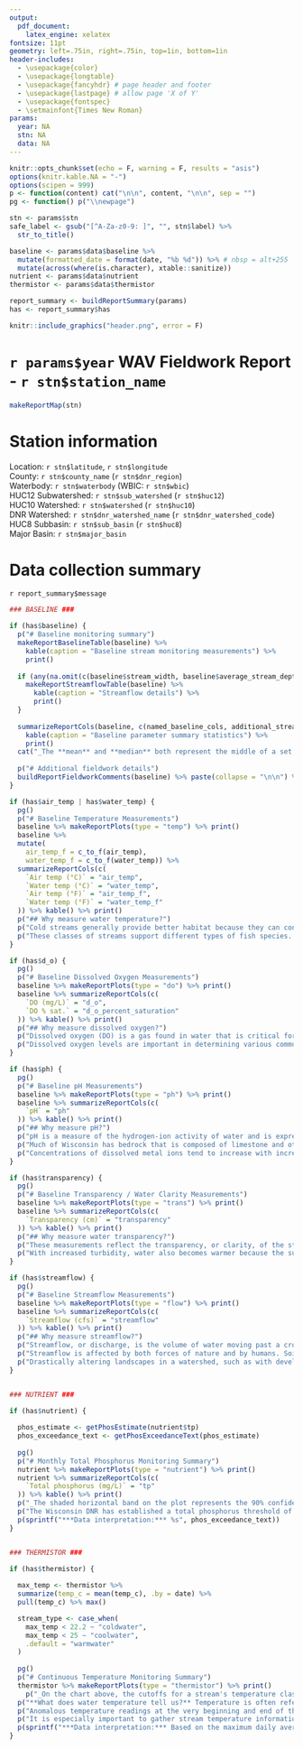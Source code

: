 ```yaml
---
output:
  pdf_document:
    latex_engine: xelatex
fontsize: 11pt
geometry: left=.75in, right=.75in, top=1in, bottom=1in
header-includes:
  - \usepackage{color}
  - \usepackage{longtable}
  - \usepackage{fancyhdr} # page header and footer
  - \usepackage{lastpage} # allow page 'X of Y'
  - \usepackage{fontspec}
  - \setmainfont{Times New Roman}
params:
  year: NA
  stn: NA
  data: NA
---
```


```r

knitr::opts_chunk$set(echo = F, warning = F, results = "asis")
options(knitr.kable.NA = "-")
options(scipen = 999)
p <- function(content) cat("\n\n", content, "\n\n", sep = "")
pg <- function() p("\\newpage")

stn <- params$stn
safe_label <- gsub("[^A-Za-z0-9: ]", "", stn$label) %>%
  str_to_title()

baseline <- params$data$baseline %>%
  mutate(formatted_date = format(date, "%b %d")) %>% # nbsp = alt+255
  mutate(across(where(is.character), xtable::sanitize))
nutrient <- params$data$nutrient
thermistor <- params$data$thermistor

report_summary <- buildReportSummary(params)
has <- report_summary$has

```

\pagestyle{fancy}
\setlength{\headheight}{14pt}
\lhead{Station `r str_trunc(safe_label, 65)`}
\rhead{`r params$year` Fieldwork Report}
\lfoot{\url{https://wateractionvolunteers.org}}
\cfoot{}
\rfoot{Page \thepage\ of \pageref{LastPage}}

```r
knitr::include_graphics("header.png", error = F)
```

# `r params$year` WAV Fieldwork Report - `r stn$station_name`

```r
makeReportMap(stn)
```

# Station information

Location: `r stn$latitude`, `r stn$longitude`\
County: `r stn$county_name` (`r stn$dnr_region`)\
Waterbody: `r stn$waterbody` (WBIC: `r stn$wbic`)\
HUC12 Subwatershed: `r stn$sub_watershed` (`r stn$huc12`)\
HUC10 Watershed: `r stn$watershed` (`r stn$huc10`)\
DNR Watershed: `r stn$dnr_watershed_name` (`r stn$dnr_watershed_code`)\
HUC8 Subbasin: `r stn$sub_basin` (`r stn$huc8`)\
Major Basin: `r stn$major_basin`

# Data collection summary

`r report_summary$message`


\newpage

```r

### BASELINE ###

if (has$baseline) {
  p("# Baseline monitoring summary")
  makeReportBaselineTable(baseline) %>%
    kable(caption = "Baseline stream monitoring measurements") %>%
    print()
  
  if (any(na.omit(c(baseline$stream_width, baseline$average_stream_depth, baseline$average_surface_velocity)))) {
    makeReportStreamflowTable(baseline) %>%
      kable(caption = "Streamflow details") %>%
      print()
  }
  
  summarizeReportCols(baseline, c(named_baseline_cols, additional_streamflow_cols)) %>%
    kable(caption = "Baseline parameter summary statistics") %>%
    print()
  cat("_The **mean** and **median** both represent the middle of a set of observations, but the mean is the sum of values divided by the number of values, while the median is simply the middle value when arranged in order. The mean is more likely to be influenced by outliers than the median. The **SD** (standard deviation) represents the spread of values - a large SD means there is a lot of variation in the data. The **CV** (coefficient of variation) shows how big the standard deviation is relative to the mean, putting the standard deviation in context with the size of the observed values._\n\n")
  
  p("# Additional fieldwork details")
  buildReportFieldworkComments(baseline) %>% paste(collapse = "\n\n") %>% cat()
}

if (has$air_temp | has$water_temp) {
  pg()
  p("# Baseline Temperature Measurements")
  baseline %>% makeReportPlots(type = "temp") %>% print()
  baseline %>%
  mutate(
    air_temp_f = c_to_f(air_temp),
    water_temp_f = c_to_f(water_temp)) %>%
  summarizeReportCols(c(
    `Air temp (°C)` = "air_temp",
    `Water temp (°C)` = "water_temp",
    `Air temp (°F)` = "air_temp_f",
    `Water temp (°F)` = "water_temp_f"
  )) %>% kable() %>% print()
  p("## Why measure water temperature?")
  p("Cold streams generally provide better habitat because they can contain higher levels of dissolved oxygen, and higher water temperatures may indicate shallow, pooled, or stagnant water. The Wisconsin DNR uses water temperature as an important variable in the designation of fish and aquatic life uses for surface waters. **Coldwater** streams have maximum summer temperatures below 22.2°C (72°F), **coolwater** streams between 22.2°C and 25°C (77°F), and **warmwater** streams above 25°C. These classifications facilitate management decisions to protect the quality of those water resources.")
  p("These classes of streams support different types of fish species. The best quality coldwater streams have relatively few species of fish as compared to warm water streams. Salmonids such as brook trout dominate the fish populations in the best quality coldwater streams, while brown trout, an exotic salmonid species, dominate coldwater streams that have slightly less pristine water quality. Bass, darter and sucker species are more prevalent in warmwater streams than in coldwater streams. Different species of fish have different temperature requirements. Trout need cool temperatures, while fish species such as bass can live in waters with higher temperatures.")
}

if (has$d_o) {
  pg()
  p("# Baseline Dissolved Oxygen Measurements")
  baseline %>% makeReportPlots(type = "do") %>% print()
  baseline %>% summarizeReportCols(c(
    `DO (mg/L)` = "d_o",
    `DO % sat.` = "d_o_percent_saturation"
  )) %>% kable() %>% print()
  p("## Why measure dissolved oxygen?")
  p("Dissolved oxygen (DO) is a gas found in water that is critical for sustaining aquatic life (just as oxygen is required for us to survive). Dissolved oxygen enters water through mixing with air in turbulent waters or through photosynthetic processes by aquatic plants and algae. Oxygen is used up as organisms respire. In streams that have been organically polluted by point or non-point source inputs (such as runoff from a yard or field), plant respiration and oxygen demand by organisms such as macroinvertebrates and fish increases due to increased populations of these organisms. Further, microbes responsible for their decomposition can further deplete oxygen in such streams.")
  p("Dissolved oxygen levels are important in determining various communities of aquatic life. DO levels below 2 mg/L generally do not support aquatic life, and most fish and many insects cannot tolerate levels below 4-5 mg/L for a sustained period of time. DO levels above 7 mg/L are amenable to coldwater species such as trout. Different species of fish will migrate within a stream to seek suitable dissolved oxygen conditions.")
}

if (has$ph) {
  pg()
  p("# Baseline pH Measurements")
  baseline %>% makeReportPlots(type = "ph") %>% print()
  baseline %>% summarizeReportCols(c(
    `pH` = "ph"
  )) %>% kable() %>% print()
  p("## Why measure pH?")
  p("pH is a measure of the hydrogen-ion activity of water and is expressed as a logarithmic unit that ranges from 1 to 14 Standard Units. That means for every 1 pH unit change, there is a tenfold change in the activity of hydrogen ions. Waters with high hydrogen-ion activity have low pH and are considered acidic. The presence of dissolved carbon dioxide, carbonic acid, bicarbonate ions and carbonate ions strongly influence the pH of freshwater systems. Wisconsin has adopted a pH standard that incorporates a range from 6 to 9 units to protect and support aquatic life use.")
  p("Much of Wisconsin has bedrock that is composed of limestone and other rock that is rich in bicarbonate and carbonate. These types of rock can minimize impacts of acid rain or other acidic inputs to the water. In northern Wisconsin, bedrock is composed of granite which is not rich in bicarbonates and carbonates, and thus those rocks are less able to buffer or offset the impacts of acid rain or other acid inputs to the waters.")
  p("Concentrations of dissolved metal ions tend to increase with increased acidity and as a result, pH is an important factor influencing toxicity of metals. pH also affects the concentration of un-ionized ammonia, a form of nitrogen that is extremely toxic to aquatic life.")
}

if (has$transparency) {
  pg()
  p("# Baseline Transparency / Water Clarity Measurements")
  baseline %>% makeReportPlots(type = "trans") %>% print()
  baseline %>% summarizeReportCols(c(
    `Transparency (cm)` = "transparency"
  )) %>% kable() %>% print()
  p("## Why measure water transparency?")
  p("These measurements reflect the transparency, or clarity, of the stream water. Lower transparency means the water is cloudier/murkier and could indicate a recent storm event kicking up silt and mud in the stream. Lower transparency isn't necessarily bad but can be associated with warm waters with low dissolved oxygen and lots of suspended algae. Transparency measurements are affected by both the presence of suspended particles, such as soil particles and microscopic organisms, and by water color, which is caused by certain dissolved substances. Transparency is easy to measure and is related to **turbidity**, which is commonly used in water quality studies to quantify the amount of suspended particles in the water, but requires more specialized equipment to measure.")
  p("With increased turbidity, water also becomes warmer because the suspended particles absorb heat. Since warmer water holds less dissolved oxygen than cold water, oxygen levels are also affected by turbidity. Extremely high levels of turbidity may also impair aquatic organism survival by blocking gas exchange in membranes used for respiration, interfering with filter feeding mussels, or by restricting predation by sight-feeding fish. In general, turbidity increases with increasing river flow due to erosional processes and bad sediment resuspension.")
}

if (has$streamflow) {
  pg()
  p("# Baseline Streamflow Measurements")
  baseline %>% makeReportPlots(type = "flow") %>% print()
  baseline %>% summarizeReportCols(c(
    `Streamflow (cfs)` = "streamflow"
  )) %>% kable() %>% print()
  p("## Why measure streamflow?")
  p("Streamflow, or discharge, is the volume of water moving past a cross-section of a stream over a set period of time. It is usually measured in cubic feet per second (cfs). Streamflow is affected by the amount of water within a watershed, increasing with rainstorms or snowmelt, and decreasing during dry periods. Streamflow is also important because it defines the shape, size and course of the stream. It is integral not only to water quality, but also to habitat. Food sources, spawning areas and migration paths of fish and other wildlife are all affected and defined by streamflow and velocity. Velocity and flow together determine the kinds of organisms that can live in the stream (some need fast-flowing areas; others need quiet, low-velocity pools). Different kinds of vegetation require different flows and velocities, too.")
  p("Streamflow is affected by both forces of nature and by humans. Soil type, vegetation, and slope all play a role in how fast and how much water reaches a stream. In watersheds with high human impacts, water flow might be depleted by withdrawals for irrigation, domestic or industrial purposes. Dams used for electric power generation may affect flow, particularly during periods of peak need when streamflow is held back and later released in a surge.")
  p("Drastically altering landscapes in a watershed, such as with development, can also change flow regimes, causing faster runoff with storm events and higher peak flows due to increased areas of impervious surface. These altered flows can negatively affect an entire ecosystem by upsetting habitats and organisms dependent on natural flow rates.")
}


### NUTRIENT ###

if (has$nutrient) {
  
  phos_estimate <- getPhosEstimate(nutrient$tp)
  phos_exceedance_text <- getPhosExceedanceText(phos_estimate)
  
  pg()
  p("# Monthly Total Phosphorus Monitoring Summary")
  nutrient %>% makeReportPlots(type = "nutrient") %>% print()
  nutrient %>% summarizeReportCols(c(
    `Total phosphorus (mg/L)` = "tp"
  )) %>% kable() %>% print()
  p("_The shaded horizontal band on the plot represents the 90% confidence interval for the median total phosphorus (TP) at this site (if more than one month of data was collected). This means that, given the TP concentrations measured this year, there is about an 90% chance that the true median total phosphorus concentration falls somewhere between those lines. We know that TP in streams varies quite a bit, so individual samples could be higher or lower than the confidence interval._")
  p("The Wisconsin DNR has established a total phosphorus threshold of 0.075 mg/L (ppm) and a monitoring protocol that must be followed. A stream site ***clearly exceeds*** the phosphorus limit and the confidence interval band will be shaded **\\textcolor{red}{red}** if the lower 90% confidence limit of the sample median exceeds the state total phosphorus limit of **0.075 mg/L**. A stream site ***may exceed*** the phosphorus limit if the median is higher than the phosphorus limit, but the lower confidence interval is below the limit. A stream site ***may meet*** the phosphorus criteria if the median is lower than the phosphorus limit, but the upper confidence interval remains above the limit. When the entire confidence interval is below the phosphorus limit, the site ***clearly meets*** the phosphorus limit, and the shaded confidence interval band in the plot above will be colored **\\textcolor{teal}{teal}**.")
  p(sprintf("***Data interpretation:*** %s", phos_exceedance_text))
}


### THERMISTOR ###

if (has$thermistor) {
  
  max_temp <- thermistor %>%
  summarize(temp_c = mean(temp_c), .by = date) %>%
  pull(temp_c) %>% max()

  stream_type <- case_when(
    max_temp < 22.2 ~ "coldwater",
    max_temp < 25 ~ "coolwater",
    .default = "warmwater"
  )
  
  pg()
  p("# Continuous Temperature Monitoring Summary")
  thermistor %>% makeReportPlots(type = "thermistor") %>% print()
    p("_On the chart above, the cutoffs for a stream's temperature classification are shown as shaded areas. **Coldwater** streams have typical average summer temperatures below 22.2°C (72°F), **coolwater** streams have maximum temperatures between 22.2°C and 25°C (77°F), and **warmwater** streams have maximum temperatures above 25°C._")
  p("**What does water temperature tell us?** Temperature is often referred to as a 'master variable' in aquatic ecosystems because temperature determines the speed of important processes, from basic chemical reactions to the growth and metabolism of fishes and other organisms. In addition, temperature determines the type of fish community that the stream can support.")
  p("Anomalous temperature readings at the very beginning and end of the data may reflect air temperatures before the logger was deployed into the stream. It's also possible that the logger because exposed to the air during deployment if water levels dropped. Depending on the depth and location of the logger, there may be sections of the stream that are consistently warmer or colder than the logger recorded.")
  p("It is especially important to gather stream temperature information over many years in order to track how quickly our streams are warming due to climate change. The continuous data loggers you have deployed and maintained are a 21st-century approach to monitoring stream temperature, providing accurate, high-resolution temperature data as we monitor the health of streams across the state.")
  p(sprintf("***Data interpretation:*** Based on the maximum daily average water temperature of %s°C (%s°F), this is a %s stream.", signif(max_temp, 3), signif(c_to_f(max_temp), 3), stream_type))
}

```

